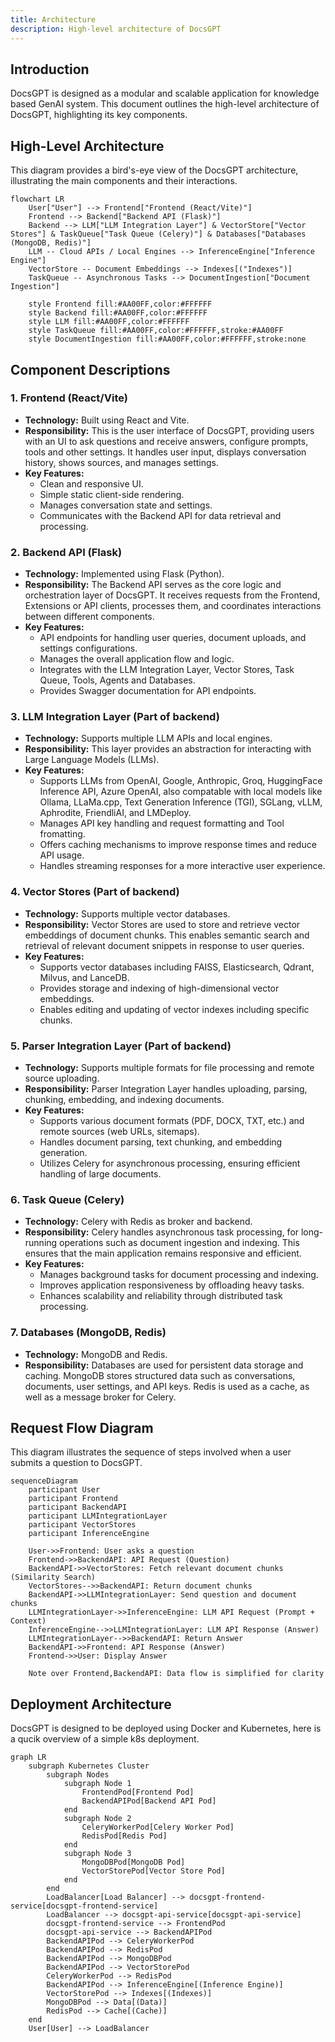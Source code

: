 ```yaml
---
title: Architecture
description: High-level architecture of DocsGPT
---
```


## Introduction

DocsGPT is designed as a modular and scalable application for knowledge based GenAI system. This document outlines the high-level architecture of DocsGPT, highlighting its key components.

## High-Level Architecture

This diagram provides a bird's-eye view of the DocsGPT architecture, illustrating the main components and their interactions.

```mermaid
flowchart LR
    User["User"] --> Frontend["Frontend (React/Vite)"]
    Frontend --> Backend["Backend API (Flask)"]
    Backend --> LLM["LLM Integration Layer"] & VectorStore["Vector Stores"] & TaskQueue["Task Queue (Celery)"] & Databases["Databases (MongoDB, Redis)"]
    LLM -- Cloud APIs / Local Engines --> InferenceEngine["Inference Engine"]
    VectorStore -- Document Embeddings --> Indexes[("Indexes")]
    TaskQueue -- Asynchronous Tasks --> DocumentIngestion["Document Ingestion"]

    style Frontend fill:#AA00FF,color:#FFFFFF
    style Backend fill:#AA00FF,color:#FFFFFF
    style LLM fill:#AA00FF,color:#FFFFFF
    style TaskQueue fill:#AA00FF,color:#FFFFFF,stroke:#AA00FF
    style DocumentIngestion fill:#AA00FF,color:#FFFFFF,stroke:none
```

## Component Descriptions

### 1. Frontend (React/Vite)

*   **Technology:** Built using React and Vite.
*   **Responsibility:** This is the user interface of DocsGPT, providing users with an UI to ask questions and receive answers, configure prompts, tools and other settings. It handles user input, displays conversation history, shows sources, and manages settings.
*   **Key Features:**
    *   Clean and responsive UI.
    *   Simple static client-side rendering.
    *   Manages conversation state and settings.
    *   Communicates with the Backend API for data retrieval and processing.

### 2. Backend API (Flask)

*   **Technology:** Implemented using Flask (Python).
*   **Responsibility:** The Backend API serves as the core logic and orchestration layer of DocsGPT. It receives requests from the Frontend, Extensions or API clients, processes them, and coordinates interactions between different components.
*   **Key Features:**
    *   API endpoints for handling user queries, document uploads, and settings configurations.
    *   Manages the overall application flow and logic.
    *   Integrates with the LLM Integration Layer, Vector Stores, Task Queue, Tools, Agents and Databases.
    *   Provides Swagger documentation for API endpoints.

### 3. LLM Integration Layer (Part of backend)

*   **Technology:** Supports multiple LLM APIs and local engines.
*   **Responsibility:** This layer provides an abstraction for interacting with Large Language Models (LLMs).
*   **Key Features:**
    *   Supports LLMs from OpenAI, Google, Anthropic, Groq, HuggingFace Inference API, Azure OpenAI, also compatable with local models like Ollama, LLaMa.cpp, Text Generation Inference (TGI), SGLang, vLLM, Aphrodite, FriendliAI, and LMDeploy.
    *   Manages API key handling and request formatting and Tool fromatting.
    *   Offers caching mechanisms to improve response times and reduce API usage.
    *   Handles streaming responses for a more interactive user experience.

### 4. Vector Stores (Part of backend)

*   **Technology:** Supports multiple vector databases.
*   **Responsibility:** Vector Stores are used to store and retrieve vector embeddings of document chunks. This enables semantic search and retrieval of relevant document snippets in response to user queries.
*   **Key Features:**
    *   Supports vector databases including FAISS, Elasticsearch, Qdrant, Milvus, and LanceDB.
    *   Provides storage and indexing of high-dimensional vector embeddings.
    *   Enables editing and updating of vector indexes including specific chunks.

### 5. Parser Integration Layer (Part of backend)

*   **Technology:** Supports multiple formats for file processing and remote source uploading.
*   **Responsibility:** Parser Integration Layer handles uploading, parsing, chunking, embedding, and indexing documents.
*   **Key Features:**
    *   Supports various document formats (PDF, DOCX, TXT, etc.) and remote sources (web URLs, sitemaps).
    *   Handles document parsing, text chunking, and embedding generation.
    *   Utilizes Celery for asynchronous processing, ensuring efficient handling of large documents.

### 6. Task Queue (Celery)

*   **Technology:** Celery with Redis as broker and backend.
*   **Responsibility:** Celery handles asynchronous task processing, for long-running operations such as document ingestion and indexing. This ensures that the main application remains responsive and efficient.
*   **Key Features:**
    *   Manages background tasks for document processing and indexing.
    *   Improves application responsiveness by offloading heavy tasks.
    *   Enhances scalability and reliability through distributed task processing.

### 7. Databases (MongoDB, Redis)

*   **Technology:** MongoDB and Redis.
*   **Responsibility:** Databases are used for persistent data storage and caching. MongoDB stores structured data such as conversations, documents, user settings, and API keys. Redis is used as a cache, as well as a message broker for Celery.

## Request Flow Diagram

This diagram illustrates the sequence of steps involved when a user submits a question to DocsGPT.

```mermaid
sequenceDiagram
    participant User
    participant Frontend
    participant BackendAPI
    participant LLMIntegrationLayer
    participant VectorStores
    participant InferenceEngine

    User->>Frontend: User asks a question
    Frontend->>BackendAPI: API Request (Question)
    BackendAPI->>VectorStores: Fetch relevant document chunks (Similarity Search)
    VectorStores-->>BackendAPI: Return document chunks
    BackendAPI->>LLMIntegrationLayer: Send question and document chunks
    LLMIntegrationLayer->>InferenceEngine: LLM API Request (Prompt + Context)
    InferenceEngine-->>LLMIntegrationLayer: LLM API Response (Answer)
    LLMIntegrationLayer-->>BackendAPI: Return Answer
    BackendAPI->>Frontend: API Response (Answer)
    Frontend->>User: Display Answer

    Note over Frontend,BackendAPI: Data flow is simplified for clarity
```

## Deployment Architecture

DocsGPT is designed to be deployed using Docker and Kubernetes, here is a qucik overview of a simple k8s deployment.

```mermaid
graph LR
    subgraph Kubernetes Cluster
        subgraph Nodes
            subgraph Node 1
                FrontendPod[Frontend Pod]
                BackendAPIPod[Backend API Pod]
            end
            subgraph Node 2
                CeleryWorkerPod[Celery Worker Pod]
                RedisPod[Redis Pod]
            end
            subgraph Node 3
                MongoDBPod[MongoDB Pod]
                VectorStorePod[Vector Store Pod]
            end
        end
        LoadBalancer[Load Balancer] --> docsgpt-frontend-service[docsgpt-frontend-service]
        LoadBalancer --> docsgpt-api-service[docsgpt-api-service]
        docsgpt-frontend-service --> FrontendPod
        docsgpt-api-service --> BackendAPIPod
        BackendAPIPod --> CeleryWorkerPod
        BackendAPIPod --> RedisPod
        BackendAPIPod --> MongoDBPod
        BackendAPIPod --> VectorStorePod
        CeleryWorkerPod --> RedisPod
        BackendAPIPod --> InferenceEngine[(Inference Engine)]
        VectorStorePod --> Indexes[(Indexes)]
        MongoDBPod --> Data[(Data)]
        RedisPod --> Cache[(Cache)]
    end
    User[User] --> LoadBalancer
```
